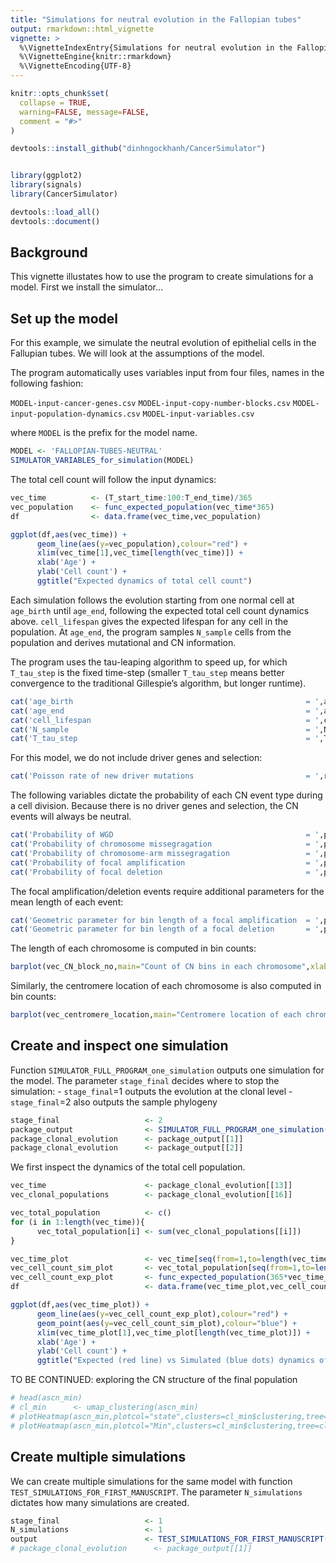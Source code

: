 ```yaml
---
title: "Simulations for neutral evolution in the Fallopian tubes"
output: rmarkdown::html_vignette
vignette: >
  %\VignetteIndexEntry{Simulations for neutral evolution in the Fallopian tubes}
  %\VignetteEngine{knitr::rmarkdown}
  %\VignetteEncoding{UTF-8}
---
```


```r
knitr::opts_chunk$set(
  collapse = TRUE,
  warning=FALSE, message=FALSE,
  comment = "#>"
)
```

```r
devtools::install_github("dinhngockhanh/CancerSimulator")


library(ggplot2)
library(signals)
library(CancerSimulator)

devtools::load_all()
devtools::document()
```

## Background
This vignette illustates how to use the program to create simulations for a model.
First we install the simulator...


## Set up the model
For this example, we simulate the neutral evolution of epithelial cells in the Fallupian tubes. We will look at the assumptions of the model.

The program automatically uses variables input from four files, names in the following fashion:

`MODEL-input-cancer-genes.csv`
`MODEL-input-copy-number-blocks.csv`
`MODEL-input-population-dynamics.csv`
`MODEL-input-variables.csv`

where `MODEL` is the prefix for the model name.

```r
MODEL <- 'FALLOPIAN-TUBES-NEUTRAL'
SIMULATOR_VARIABLES_for_simulation(MODEL)
```

The total cell count will follow the input dynamics:

```r
vec_time          <- (T_start_time:100:T_end_time)/365
vec_population    <- func_expected_population(vec_time*365)
df                <- data.frame(vec_time,vec_population)

ggplot(df,aes(vec_time)) +
      geom_line(aes(y=vec_population),colour="red") +
      xlim(vec_time[1],vec_time[length(vec_time)]) +
      xlab('Age') +
      ylab('Cell count') +
      ggtitle("Expected dynamics of total cell count")
```

Each simulation follows the evolution starting from one normal cell at `age_birth` until `age_end`, following the expected total cell count dynamics above. `cell_lifespan` gives the expected lifespan for any cell in the population. At `age_end`, the program samples `N_sample` cells from the population and derives mutational and CN information.

The program uses the tau-leaping algorithm to speed up, for which `T_tau_step` is the fixed time-step (smaller `T_tau_step` means better convergence to the traditional Gillespie's algorithm, but longer runtime).

```r
cat('age_birth                                                    = ',age_birth,'(years)\n')
cat('age_end                                                      = ',age_end,'(years)\n')
cat('cell_lifespan                                                = ',cell_lifespan,'(days)\n')
cat('N_sample                                                     = ',N_sample,'(years)\n')
cat('T_tau_step                                                   = ',T_tau_step,'(days)\n')
```

For this model, we do not include driver genes and selection:

```r
cat('Poisson rate of new driver mutations                         = ',rate_driver,'\n')

```

The following variables dictate the probability of each CN event type during a cell division. Because there is no driver genes and selection, the CN events will always be neutral.

```r
cat('Probability of WGD                                           = ',prob_CN_whole_genome_duplication,'\n')
cat('Probability of chromosome missegragation                     = ',prob_CN_missegregation,'\n')
cat('Probability of chromosome-arm missegragation                 = ',prob_CN_chrom_arm_missegregation,'\n')
cat('Probability of focal amplification                           = ',prob_CN_focal_amplification,'\n')
cat('Probability of focal deletion                                = ',prob_CN_focal_deletion,'\n')
```

The focal amplification/deletion events require additional parameters for the mean length of each event:

```r
cat('Geometric parameter for bin length of a focal amplification  = ',prob_CN_focal_amplified_length,'\n')
cat('Geometric parameter for bin length of a focal deletion       = ',prob_CN_focal_deletion_length,'\n')
```

The length of each chromosome is computed in bin counts:

```r
barplot(vec_CN_block_no,main="Count of CN bins in each chromosome",xlab="Chromosome",names.arg=c(1:N_chromosomes))
```

Similarly, the centromere location of each chromosome is also computed in bin counts:

```r
barplot(vec_centromere_location,main="Centromere location of each chromosome",xlab="Chromosome",names.arg=c(1:N_chromosomes))
```





## Create and inspect one simulation
Function `SIMULATOR_FULL_PROGRAM_one_simulation` outputs one simulation for the model. The parameter `stage_final` decides where to stop the simulation:
- `stage_final`=1 outputs the evolution at the clonal level
- `stage_final`=2 also outputs the sample phylogeny

```r
stage_final                   <- 2
package_output                <- SIMULATOR_FULL_PROGRAM_one_simulation(MODEL,stage_final)
package_clonal_evolution      <- package_output[[1]]
package_clonal_evolution      <- package_output[[2]]
```











We first inspect the dynamics of the total cell population.

```r
vec_time                      <- package_clonal_evolution[[13]]
vec_clonal_populations        <- package_clonal_evolution[[16]]

vec_total_population          <- c()
for (i in 1:length(vec_time)){
      vec_total_population[i] <- sum(vec_clonal_populations[[i]])
}

vec_time_plot                 <- vec_time[seq(from=1,to=length(vec_time),by=100)]/365
vec_cell_count_sim_plot       <- vec_total_population[seq(from=1,to=length(vec_time),by=100)]
vec_cell_count_exp_plot       <- func_expected_population(365*vec_time_plot)
df                            <- data.frame(vec_time_plot,vec_cell_count_sim_plot,vec_cell_count_exp_plot)

ggplot(df,aes(vec_time_plot)) +
      geom_line(aes(y=vec_cell_count_exp_plot),colour="red") +
      geom_point(aes(y=vec_cell_count_sim_plot),colour="blue") +
      xlim(vec_time_plot[1],vec_time_plot[length(vec_time_plot)]) +
      xlab('Age') +
      ylab('Cell count') +
      ggtitle("Expected (red line) vs Simulated (blue dots) dynamics of total cell count")
```










TO BE CONTINUED: exploring the CN structure of the final population

```r

# head(ascn_min)
# cl_min      <- umap_clustering(ascn_min)
# plotHeatmap(ascn_min,plotcol="state",clusters=cl_min$clustering,tree=cl_min$tree,reorderclusters=TRUE,plottree=FALSE)
# plotHeatmap(ascn_min,plotcol="Min",clusters=cl_min$clustering,tree=cl_min$tree,reorderclusters=TRUE,plottree=FALSE)

```

















## Create multiple simulations
We can create multiple simulations for the same model with function `TEST_SIMULATIONS_FOR_FIRST_MANUSCRIPT`. The parameter `N_simulations` dictates how many simulations are created.

```r
stage_final                   <- 1
N_simulations                 <- 1
output                        <- TEST_SIMULATIONS_FOR_FIRST_MANUSCRIPT(MODEL,stage_final,N_simulations)
# package_clonal_evolution      <- package_output[[1]]
```
